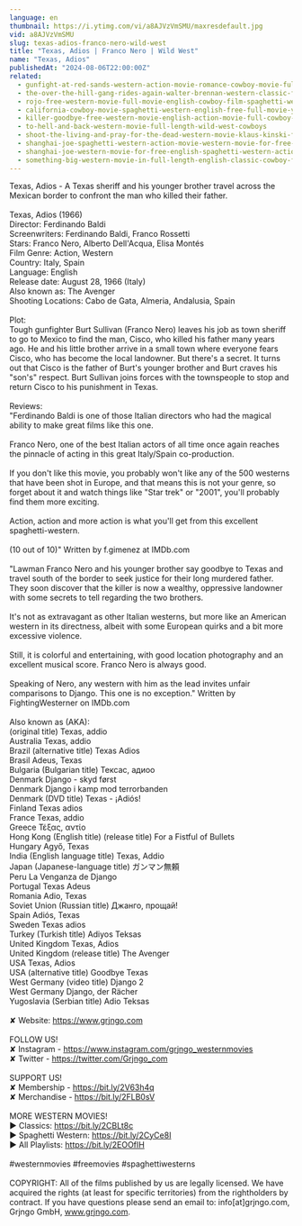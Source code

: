 ```yaml
---
language: en
thumbnail: https://i.ytimg.com/vi/a8AJVzVmSMU/maxresdefault.jpg
vid: a8AJVzVmSMU
slug: texas-adios-franco-nero-wild-west
title: "Texas, Adios | Franco Nero | Wild West"
name: "Texas, Adios"
publishedAt: "2024-08-06T22:00:00Z"
related:
  - gunfight-at-red-sands-western-action-movie-romance-cowboy-movie-full-length-film
  - the-over-the-hill-gang-rides-again-walter-brennan-western-classic-film-free-cowboy-movie
  - rojo-free-western-movie-full-movie-english-cowboy-film-spaghetti-western
  - california-cowboy-movie-spaghetti-western-english-free-full-movie-youtube-movies
  - killer-goodbye-free-western-movie-english-action-movie-full-cowboy-film
  - to-hell-and-back-western-movie-full-length-wild-west-cowboys
  - shoot-the-living-and-pray-for-the-dead-western-movie-klaus-kinski-full-movie
  - shanghai-joe-spaghetti-western-action-movie-western-movie-for-free-english
  - shanghai-joe-western-movie-for-free-english-spaghetti-western-action-movie
  - something-big-western-movie-in-full-length-english-classic-cowboy-film-free-full-westerns
---
```


Texas, Adios - A Texas sheriff and his younger brother travel across the Mexican border to confront the man who killed their father.<br />
<br />
Texas, Adios (1966)<br />
Director: Ferdinando Baldi <br />
Screenwriters: Ferdinando Baldi, Franco Rossetti <br />
Stars: Franco Nero, Alberto Dell'Acqua, Elisa Montés<br />
Film Genre: Action, Western <br />
Country: Italy, Spain<br />
Language: English<br />
Release date: August 28, 1966 (Italy)<br />
Also known as: The Avenger<br />
Shooting Locations: Cabo de Gata, Almeria, Andalusia, Spain<br />
<br />
Plot:<br />
Tough gunfighter Burt Sullivan (Franco Nero) leaves his job as town sheriff to go to Mexico to find the man, Cisco, who killed his father many years ago. He and his little brother arrive in a small town where everyone fears Cisco, who has become the local landowner. But there's a secret. It turns out that Cisco is the father of Burt's younger brother and Burt craves his "son's" respect. Burt Sullivan joins forces with the townspeople to stop and return Cisco to his punishment in Texas.<br />
<br />
Reviews:<br />
"Ferdinando Baldi is one of those Italian directors who had the magical ability to make great films like this one.<br />
<br />
Franco Nero, one of the best Italian actors of all time once again reaches the pinnacle of acting in this great Italy/Spain co-production.<br />
<br />
If you don't like this movie, you probably won't like any of the 500 westerns that have been shot in Europe, and that means this is not your genre, so forget about it and watch things like "Star trek" or "2001", you'll probably find them more exciting.<br />
<br />
Action, action and more action is what you'll get from this excellent spaghetti-western.<br />
<br />
(10 out of 10)" Written by f.gimenez at IMDb.com <br />
<br />
"Lawman Franco Nero and his younger brother say goodbye to Texas and travel south of the border to seek justice for their long murdered father. They soon discover that the killer is now a wealthy, oppressive landowner with some secrets to tell regarding the two brothers.<br />
<br />
It's not as extravagant as other Italian westerns, but more like an American western in its directness, albeit with some European quirks and a bit more excessive violence.<br />
<br />
Still, it is colorful and entertaining, with good location photography and an excellent musical score. Franco Nero is always good.<br />
<br />
Speaking of Nero, any western with him as the lead invites unfair comparisons to Django. This one is no exception." Written by FightingWesterner on IMDb.com <br />
<br />
Also known as (AKA):<br />
(original title) Texas, addio<br />
Australia Texas, addio<br />
Brazil (alternative title) Texas Adios<br />
Brasil Adeus, Texas<br />
Bulgaria (Bulgarian title) Тексас, адиоо<br />
Denmark Django - skyd først<br />
Denmark Django i kamp mod terrorbanden<br />
Denmark (DVD title) Texas - ¡Adiós!<br />
Finland Texas adios<br />
France Texas, addio<br />
Greece Τέξας, αντίο<br />
Hong Kong (English title) (release title) For a Fistful of Bullets<br />
Hungary Agyő, Texas<br />
India (English language title) Texas, Addio<br />
Japan (Japanese-language title) ガンマン無頼<br />
Peru La Venganza de Django<br />
Portugal Texas Adeus<br />
Romania Adio, Texas<br />
Soviet Union (Russian title) Джанго, прощай!<br />
Spain Adiós, Texas<br />
Sweden Texas adios<br />
Turkey (Turkish title) Adiyos Teksas<br />
United Kingdom Texas, Adios<br />
United Kingdom (release title) The Avenger<br />
USA Texas, Adios<br />
USA (alternative title) Goodbye Texas<br />
West Germany (video title) Django 2<br />
West Germany Django, der Rächer<br />
Yugoslavia (Serbian title) Adio Teksas<br />
<br />
✘ Website: https://www.grjngo.com<br />
<br />
FOLLOW US!<br />
✘ Instagram - https://www.instagram.com/grjngo_westernmovies<br />
✘ Twitter - https://twitter.com/Grjngo_com<br />
<br />
SUPPORT US!<br />
✘ Membership - https://bit.ly/2V63h4q<br />
✘ Merchandise - https://bit.ly/2FLB0sV<br />
<br />
MORE WESTERN MOVIES! <br />
► Classics: https://bit.ly/2CBLt8c <br />
► Spaghetti Western: https://bit.ly/2CyCe8I <br />
► All Playlists: https://bit.ly/2EOOfIH <br />
<br />
#westernmovies #freemovies #spaghettiwesterns<br />
<br />
COPYRIGHT: All of the films published by us are legally licensed. We have acquired the rights (at least for specific territories) from the rightholders by contract. If you have questions please send an email to: info[at]grjngo.com, Grjngo GmbH, www.grjngo.com.